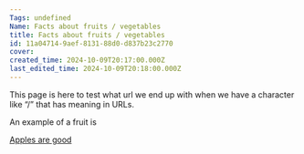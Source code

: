 ```yaml
---
Tags: undefined
Name: Facts about fruits / vegetables
title: Facts about fruits / vegetables
id: 11a04714-9aef-8131-88d0-d837b23c2770
cover: 
created_time: 2024-10-09T20:17:00.000Z
last_edited_time: 2024-10-09T20:18:00.000Z
---
```




This page is here to test what url we end up with when we have a character like “/” that has meaning in URLs.


An example of a fruit is 


[Apples are good](/Has%20inline%20db/Database/Apples%20are%20good)

